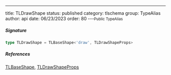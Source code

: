 ---
title: TLDrawShape
status: published
category: tlschema
group: TypeAlias
author: api
date: 06/23/2023
order: 80
---<Small>Public TypeAlias</Small>




##### Signature


```ts
type TLDrawShape = TLBaseShape<'draw', TLDrawShapeProps>
```

##### References

[TLBaseShape](/gen/tlschema/TLBaseShape-interface), [TLDrawShapeProps](/gen/tlschema/~TLDrawShapeProps-type)

